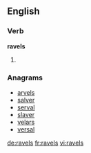 ==English==

===Verb===
'''ravels'''

# {{third-person singular of|ravel}}

===Anagrams===
* [[arvels#English|arvels]]
* [[salver#English|salver]]
* [[serval#English|serval]]
* [[slaver#English|slaver]]
* [[velars#English|velars]]
* [[versal#English|versal]]

[[de:ravels]]
[[fr:ravels]]
[[vi:ravels]]